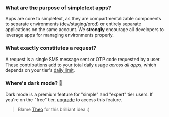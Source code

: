 
### What are the purpose of simpletext apps?

Apps are core to simpletext, as they are compartmentalizable components to separate environments (dev/staging/prod) or entirely
separate applications on the same account. We **strongly** encourage all developers to leverage apps
for managing environments properly.

### What exactly constitutes a request?

A request is a single SMS message sent or OTP code requested by a user.
These contributions add to your total daily usage _across all apps_, which depends on your tier's [daily limit](https://simpletext.dev/#pricing).

### Where's dark mode? 🌚

Dark mode is a premium feature for "simple" and "expert" tier users. If you're on the "free" tier, [upgrade](https://simpletext.dev/dashboard/billing) to access this feature.

> Blame [Theo](https://www.youtube.com/@t3dotgg) for this brilliant idea :)


